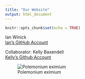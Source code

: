 ```yaml
---
title: "Our Website"
output: html_document
---
```


```r
knitr::opts_chunk$set(echo = TRUE)
```

Ian Winick  
[Ian's GitHub Account](https://github.com/ianwinick)

Collaborator: Kelly Baxendell  
[Kelly's Github Account](https://github.com/kelly-baxendell)

![Polemonium eximium](C:/Users/Ian/github/assignment-3-iaw27/skypilot.jpg)